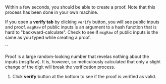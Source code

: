 Within a few seconds, you should be able to create a proof. Note that this process has been done 
in your own machine.

If you open a **verify tab** by clicking `verify` button, you will see public inputs and proof.
`msgRaw` of public inputs is an argument to a hash function that is hard to "backward-calculate". 
Check to see if `msgRaw` of public inputs is the same as you typed while creating a proof.

``

Proof is a large random-looking number that revelas nothing about the inputs (msgRaw). It is, 
however, so meticulously calculated that only a slight change of the digit will break the 
verification process. 

1. Click **verify** button at the bottom to see if the proof is verified as valid.




